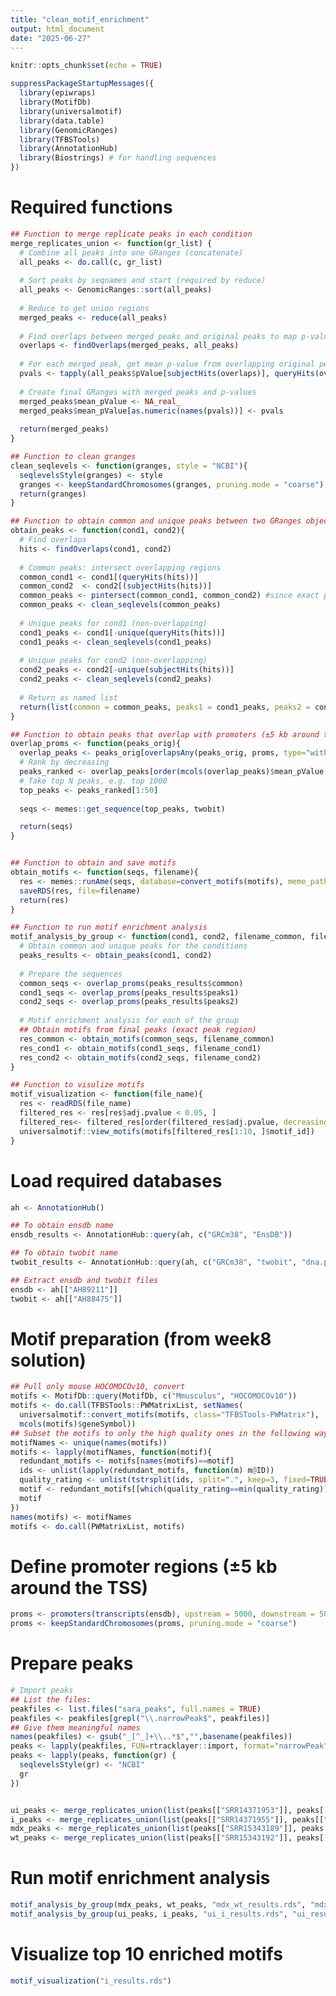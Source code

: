```yaml
---
title: "clean_motif_enrichment"
output: html_document
date: "2025-06-27"
---
```


```r
knitr::opts_chunk$set(echo = TRUE)
```

```r
suppressPackageStartupMessages({
  library(epiwraps)
  library(MotifDb)
  library(universalmotif)
  library(data.table)
  library(GenomicRanges)
  library(TFBSTools)
  library(AnnotationHub)
  library(Biostrings) # for handling sequences
})
```

# Required functions
```r
## Function to merge replicate peaks in each condition
merge_replicates_union <- function(gr_list) {
  # Combine all peaks into one GRanges (concatenate)
  all_peaks <- do.call(c, gr_list)
  
  # Sort peaks by seqnames and start (required by reduce)
  all_peaks <- GenomicRanges::sort(all_peaks)
  
  # Reduce to get union regions
  merged_peaks <- reduce(all_peaks)
  
  # Find overlaps between merged peaks and original peaks to map p-values
  overlaps <- findOverlaps(merged_peaks, all_peaks)
  
  # For each merged peak, get mean p-value from overlapping original peaks
  pvals <- tapply(all_peaks$pValue[subjectHits(overlaps)], queryHits(overlaps), mean, na.rm = TRUE)
  
  # Create final GRanges with merged peaks and p-values
  merged_peaks$mean_pValue <- NA_real_
  merged_peaks$mean_pValue[as.numeric(names(pvals))] <- pvals
  
  return(merged_peaks)
}

## Function to clean granges
clean_seqlevels <- function(granges, style = "NCBI"){
  seqlevelsStyle(granges) <- style
  granges <- keepStandardChromosomes(granges, pruning.mode = "coarse")
  return(granges)
}

## Function to obtain common and unique peaks between two GRanges objects
obtain_peaks <- function(cond1, cond2){
  # Find overlaps
  hits <- findOverlaps(cond1, cond2)
  
  # Common peaks: intersect overlapping regions
  common_cond1 <- cond1[(queryHits(hits))]
  common_cond2  <- cond2[(subjectHits(hits))]
  common_peaks <- pintersect(common_cond1, common_cond2) #since exact peak region used
  common_peaks <- clean_seqlevels(common_peaks)
  
  # Unique peaks for cond1 (non-overlapping)
  cond1_peaks <- cond1[-unique(queryHits(hits))]
  cond1_peaks <- clean_seqlevels(cond1_peaks)
  
  # Unique peaks for cond2 (non-overlapping)
  cond2_peaks <- cond2[-unique(subjectHits(hits))]
  cond2_peaks <- clean_seqlevels(cond2_peaks)
  
  # Return as named list
  return(list(common = common_peaks, peaks1 = cond1_peaks, peaks2 = cond2_peaks))
}

## Function to obtain peaks that overlap with promoters (±5 kb around the TSS)
overlap_proms <- function(peaks_orig){
  overlap_peaks <- peaks_orig[overlapsAny(peaks_orig, proms, type="within"),]
  # Rank by decreasing
  peaks_ranked <- overlap_peaks[order(mcols(overlap_peaks)$mean_pValue, decreasing = TRUE)]
  # Take top N peaks, e.g. top 1000
  top_peaks <- peaks_ranked[1:50]
  
  seqs <- memes::get_sequence(top_peaks, twobit)

  return(seqs)
}


## Function to obtain and save motifs
obtain_motifs <- function(seqs, filename){
  res <- memes::runAme(seqs, database=convert_motifs(motifs), meme_path="/home/jesslyn/meme/bin")
  saveRDS(res, file=filename)
  return(res)
}

## Function to run motif enrichment analysis
motif_analysis_by_group <- function(cond1, cond2, filename_common, filename_cond1, filename_cond2){
  # Obtain common and unique peaks for the conditions
  peaks_results <- obtain_peaks(cond1, cond2)
  
  # Prepare the sequences
  common_seqs <- overlap_proms(peaks_results$common)
  cond1_seqs <- overlap_proms(peaks_results$peaks1)
  cond2_seqs <- overlap_proms(peaks_results$peaks2)
  
  # Motif enrichment analysis for each of the group
  ## Obtain motifs from final peaks (exact peak region)
  res_common <- obtain_motifs(common_seqs, filename_common)
  res_cond1 <- obtain_motifs(cond1_seqs, filename_cond1)
  res_cond2 <- obtain_motifs(cond2_seqs, filename_cond2)
}

## Function to visulize motifs
motif_visualization <- function(file_name){
  res <- readRDS(file_name)
  filtered_res <- res[res$adj.pvalue < 0.05, ]
  filtered_res<- filtered_res[order(filtered_res$adj.pvalue, decreasing = FALSE), ]
  universalmotif::view_motifs(motifs[filtered_res[1:10, ]$motif_id])
}
```

# Load required databases
```r
ah <- AnnotationHub()

## To obtain ensdb name
ensdb_results <- AnnotationHub::query(ah, c("GRCm38", "EnsDB"))

## To obtain twobit name
twobit_results <- AnnotationHub::query(ah, c("GRCm38", "twobit", "dna.primary_assembly"))

## Extract ensdb and twobit files
ensdb <- ah[["AH89211"]]
twobit <- ah[["AH88475"]]
```

# Motif preparation (from week8 solution)
```r
## Pull only mouse HOCOMOCOv10, convert
motifs <- MotifDb::query(MotifDb, c("Mmusculus", "HOCOMOCOv10"))
motifs <- do.call(TFBSTools::PWMatrixList, setNames(
  universalmotif::convert_motifs(motifs, class="TFBSTools-PWMatrix"),
  mcols(motifs)$geneSymbol))
## Subset the motifs to only the high quality ones in the following way
motifNames <- unique(names(motifs))
motifs <- lapply(motifNames, function(motif){
  redundant_motifs <- motifs[names(motifs)==motif]
  ids <- unlist(lapply(redundant_motifs, function(m) m@ID))
  quality_rating <- unlist(tstrsplit(ids, split=".", keep=3, fixed=TRUE))
  motif <- redundant_motifs[[which(quality_rating==min(quality_rating))]]
  motif
})
names(motifs) <- motifNames
motifs <- do.call(PWMatrixList, motifs)
```

# Define promoter regions (±5 kb around the TSS)
```r
proms <- promoters(transcripts(ensdb), upstream = 5000, downstream = 5000)
proms <- keepStandardChromosomes(proms, pruning.mode = "coarse")
```

# Prepare peaks
```r
# Import peaks
## List the files:
peakfiles <- list.files("sara_peaks", full.names = TRUE)
peakfiles <- peakfiles[grepl("\\.narrowPeak$", peakfiles)]
## Give them meaningful names
names(peakfiles) <- gsub("_[^_]+\\..*$","",basename(peakfiles))
peaks <- lapply(peakfiles, FUN=rtracklayer::import, format="narrowPeak")
peaks <- lapply(peaks, function(gr) {
  seqlevelsStyle(gr) <- "NCBI"
  gr
})


ui_peaks <- merge_replicates_union(list(peaks[["SRR14371953"]], peaks[["SRR14371954"]]))
i_peaks <- merge_replicates_union(list(peaks[["SRR14371955"]], peaks[["SRR14371956"]], peaks[["SRR14371957"]]))
mdx_peaks <- merge_replicates_union(list(peaks[["SRR15343189"]], peaks[["SRR15343190"]], peaks[["SRR15343191"]]))
wt_peaks <- merge_replicates_union(list(peaks[["SRR15343192"]], peaks[["SRR15343193"]], peaks[["SRR15343194"]], peaks[["SRR15343195"]]))
```

# Run motif enrichment analysis
```r
motif_analysis_by_group(mdx_peaks, wt_peaks, "mdx_wt_results.rds", "mdx_results.rds", "wt_results.rds")
motif_analysis_by_group(ui_peaks, i_peaks, "ui_i_results.rds", "ui_results.rds", "i_results.rds")
```

# Visualize top 10 enriched motifs
```r
motif_visualization("i_results.rds")
```